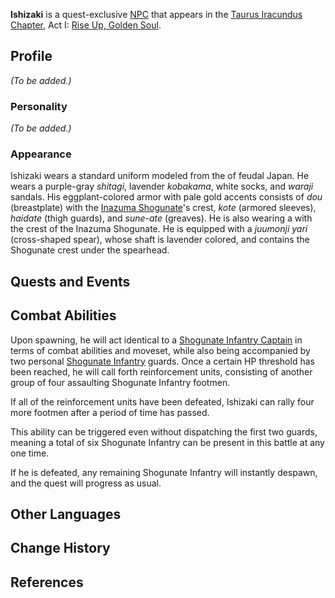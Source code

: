 {{Meta
<!-- REMOVE THIS TEMPLATE AFTER ADDING MISSING INFO -->
|missing_NPC_profile  = yes
}}
{{Character Infobox
|type             = Quest NPC
|image            = NPC Ishizaki.png
|realname         = 
|region           = Inazuma
|affiliation      = Tenryou Commission
|title            = Tenryou Commission Member
|voiceEN          = [https://www.joshuadavidking.com/ Joshua David King]<ref>Joshua David King: [https://www.joshuadavidking.com/voice-acting-home-studio EN VA's Website]</ref>
|voiceCN          = 
|voiceJP          = 
}}
'''Ishizaki''' {{Lang|ja=石崎}} is a quest-exclusive [[NPC]] that appears in the [[Taurus Iracundus Chapter]], Act I: [[Rise Up, Golden Soul]].

==Profile==
<!-- detailed story/lore information goes here -->
''(To be added.)''

===Personality===
''(To be added.)''

===Appearance===
Ishizaki wears a standard uniform modeled from the {{Lang|''ashigaru''|ja=足軽}} of feudal Japan. He wears a purple-gray ''shitagi'', lavender ''kobakama'', white socks, and ''waraji'' sandals. His eggplant-colored armor with pale gold accents consists of ''dou'' (breastplate) with the [[Inazuma Shogunate]]'s crest, ''kote'' (armored sleeves), ''haidate'' (thigh guards), and ''sune-ate'' (greaves). He is also wearing a {{Lang|''jingasa''|ja=陣笠}} with the crest of the Inazuma Shogunate. He is equipped with a ''juumonji yari'' (cross-shaped spear), whose shaft is lavender colored, and contains the Shogunate crest under the spearhead.

==Quests and Events==
{{Quests and Events}}

==Combat Abilities==
Upon spawning, he will act identical to a [[Shogunate Infantry Captain]] in terms of combat abilities and moveset, while also being accompanied by two personal [[Shogunate Infantry]] guards. Once a certain HP threshold has been reached, he will call forth reinforcement units, consisting of another group of four assaulting Shogunate Infantry footmen.

If all of the reinforcement units have been defeated, Ishizaki can rally four more footmen after a period of time has passed.

This ability can be triggered even without dispatching the first two guards, meaning a total of six Shogunate Infantry can be present in this battle at any one time.

If he is defeated, any remaining Shogunate Infantry will instantly despawn, and the quest will progress as usual.

==Other Languages==
{{Other Languages
|default_hidden = 1
|en      = Ishizaki
|zhs     = 石崎
|zhs_rm  = Shíqí
|zht     = 石崎
|zht_rm  = Shíqí
|ja      = 石崎
|ja_rm   = Ishizaki
|ko      = 이시자키
|ko_rm   = Isijaki
|es      = Ishizaki
|fr      = Ishizaki
|ru      = Исидзаки
|th      = Ishizaki
|vi      = Ishizaki
|de      = Ishizaki
|id      = Ishizaki
|pt      = Ishizaki
|tr      = Ishizaki
|it      = Ishizaki
}}

==Change History==
{{Change History|2.3}}

==References==
{{Reflist}}